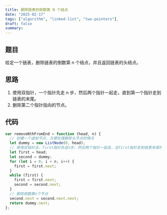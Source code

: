 ```yaml
---
title: 删除链表的倒数第 N 个结点
date: "2025-02-17"
tags: ["algorithm", "linked-list", "two-pointers"],
draft: false
summary:
---
```


## 题目

给定一个链表，删除链表的倒数第 n 个结点，并且返回链表的头结点。

## 思路

1. 使用双指针，一个指针先走 n 步，然后两个指针一起走，直到第一个指针走到链表的末尾。
2. 删除第二个指针指向的节点。

## 代码

```js
var removeNthFromEnd = function (head, n) {
  // 创建一个虚拟节点，方便处理删除头节点的情况
  let dummy = new ListNode(0, head);
  // 使用双指针法，first指针先走n步，然后两个指针一起走，当first指针走到链表末尾时，second指针正好走到倒数第n个节点
  let first = head;
  let second = dummy;
  for (let i = 0; i < n; i++) {
    first = first.next;
  }
  while (first) {
    first = first.next;
    second = second.next;
  }
  // 删除倒数第n个节点
  second.next = second.next.next;
  return dummy.next;
};
```
